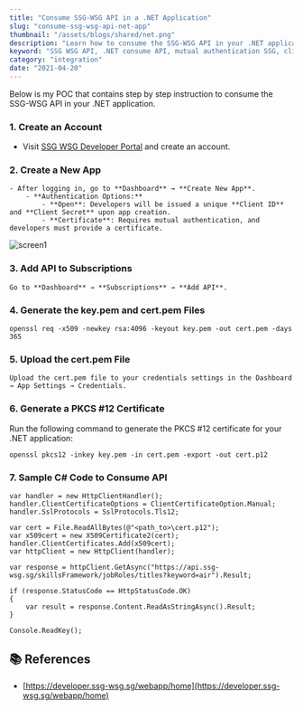 ```yaml
---
title: "Consume SSG-WSG API in a .NET Application"
slug: "consume-ssg-wsg-api-net-app"
thumbnail: "/assets/blogs/shared/net.png"
description: "Learn how to consume the SSG-WSG API in your .NET application with step-by-step instructions"
keyword: "SSG WSG API, .NET consume API, mutual authentication SSG, client certificate for API, SSG WSG job roles API, SSG API integration .NET"
category: "integration"
date: "2021-04-20"
---
```



Below is my POC that contains step by step instruction to consume the SSG-WSG API in your .NET application.


### 1. Create an Account
- Visit [SSG WSG Developer Portal](https://developer.ssg-wsg.sg/webapp/home) and create an account.


### 2. Create a New App
```
- After logging in, go to **Dashboard** → **Create New App**.
    - **Authentication Options:**
        - **Open**: Developers will be issued a unique **Client ID** and **Client Secret** upon app creation.
        - **Certificate**: Requires mutual authentication, and developers must provide a certificate.
```

![screen1](/assets/blogs/consume-ssg-wsg-api-net-app/screen1.png)


### 3. Add API to Subscriptions

` Go to **Dashboard** → **Subscriptions** → **Add API**. `


### 4. Generate the key.pem and cert.pem Files

` openssl req -x509 -newkey rsa:4096 -keyout key.pem -out cert.pem -days 365 `


### 5. Upload the cert.pem File

` Upload the cert.pem file to your credentials settings in the Dashboard → App Settings → Credentials. `


### 6. Generate a PKCS #12 Certificate

Run the following command to generate the PKCS #12 certificate for your .NET application:

` openssl pkcs12 -inkey key.pem -in cert.pem -export -out cert.p12 `

### 7. Sample C# Code to Consume API

```
var handler = new HttpClientHandler();
handler.ClientCertificateOptions = ClientCertificateOption.Manual;
handler.SslProtocols = SslProtocols.Tls12;

var cert = File.ReadAllBytes(@"<path_to>\cert.p12");
var x509cert = new X509Certificate2(cert);
handler.ClientCertificates.Add(x509cert);
var httpClient = new HttpClient(handler);

var response = httpClient.GetAsync("https://api.ssg-wsg.sg/skillsFramework/jobRoles/titles?keyword=air").Result;

if (response.StatusCode == HttpStatusCode.OK)
{
    var result = response.Content.ReadAsStringAsync().Result;
}

Console.ReadKey();

```

## 📚 References

- [https://developer.ssg-wsg.sg/webapp/home](https://developer.ssg-wsg.sg/webapp/home)